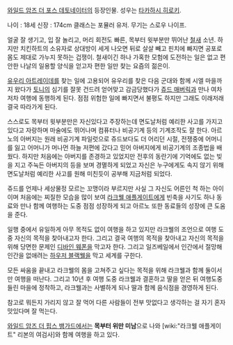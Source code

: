 [[와일드 암즈 더 포스 데토네이터]]의 등장인물. 성우는 [[타카하시 히로키]].

나이 : 18세 신장 : 174cm
클래스는 포뮬러 유저. 무기는 스로우 나이프.

얼굴 잘 생기고, 입 잘 놀리고, 머리 회전도 빠른, 목부터 윗부분만 뛰어난 [[철새]] 소년. 하지만 치킨하트의 소유자로 상대방이 세게 나오면 뒤로 살살 빼고 핀치에 빠지면 공포로 몸도 제대로 가누지 못하는 겁쟁이. 철새이긴 하나 가혹한 모험에 도전하는 일은 없고 편안한 나날의 일용할 양식을 얻고자 편한 일만 찾는 요즘의 젊은이.

[[유우리 아트레이데]]를 찾는 일에 고용되어 유우리를 찾은 다음 군대와 함께 시엘 마을까지 왔다가 [[토니]]의 심기를 잘못 건드려 얻어맞고 감금당했다가 [[쥬드 매버릭]]과 만나 여차저차 여행에 동행하게 된다. 점점 위험한 일에 빠지면서 불평도 하지만 그래도 이래저래 결국 따라가게 된다.

스스로도 목부터 윗부분만은 자신있다고 주장하는데 면도날처럼 예리한 사고를 가지고 있다고 자랑하며 마술에도 뛰어나며 컴퓨터나 비공기계 등의 기계조작도 잘 한다. 아르노의 아버지는 원래 비공기계 파일럿으로 쥬드보다도 더 어리던 시절, 전쟁중에 어머니를 잃고 어머니가 머나먼 하늘 저편에 갔다고 믿어 아버지에게 비공기계의 조종법을 배웠다. 하지만 처음에는 아버지를 존경하고 있었지만 전후의 동란기에 기억에도 없는 빚을 지고 주눅든 아버지의 등을 보며 경멸하게 되었고 자신은 누구에게도 속지 않기 위해 면도날처럼 예리한 사고를 원해 미친듯이 공부해 지금처럼 되었다.

쥬드를 언제나 세상물정 모르는 꼬맹이라 부르지만 사실 그 자신도 어른인 척 하는 아이이며 처음에는 찌질한 모습을 많이 보여 [[라크웰 애플게이트]]에게 빈축을 사기도 하나 동료와 만나 함께 여행하는 도중 점점 성장하게 되고 아르노 또한 동료들의 성장에 큰 도움을 준다.

일행 중에서 유일하게 아무 목적도 없이 여행을 하고 있지만 라크웰의 조언으로 여행 도중 자신의 목적을 찾아내고자 한다. 그리고 결국 여행의 목적을 찾아내고 자신의 목적을 위해 당면한 문제인 [[디바인 웨폰]]을 막고자 한다. 그리고 일즈베일에서 인간에서 절망해 인간을 없애려는 [[하우저 블랙웰]]을 막고 세계를 구한다.

모든 싸움을 끝내고 라크웰의 몸을 고쳐주고 싶다는 목적을 위해 라크웰과 함께 둘이서만 여행을 떠난다. 그리고 10년 후 여행 도중 라크웰과 결혼하고 딸을 얻은 뒤 여행도중 들린 마을에 정착하고, 라크웰과는 사별하게 되나 딸과 함께 음식점을 경영하게 된다.

참고로 뭐든지 가리지 않고 잘 먹어 다른 사람들이 전부 맛없다고 생각하는 걸 자기 혼자 맛있다며 잘 먹는다.

[[와일드 암즈 더 핍스 뱅가드]]에서는 '''목부터 위만 미남'''으로 나와 [wiki:"라크웰 애플게이트" 리본의 여검사]와 함께 여행을 하고 있다.
